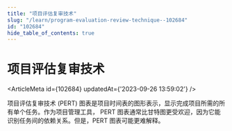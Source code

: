 ```yaml
---
title: "项目评估复审技术"
slug: "/learn/program-evaluation-review-technique--102684"
id: "102684"
hide_table_of_contents: true
---
```



# 项目评估复审技术

<ArticleMeta id={102684} updatedAt={'2023-09-26 13:59:02'} />
<div className='border-solid border-b border-t-0 my-4 border-[var(--ifm-color-gray-300)]' />

项目评估复审技术 (PERT) 图表是项目时间表的图形表示，显示完成项目所需的所有单个任务。作为项目管理工具， PERT 图表通常比甘特图更受欢迎，因为它能识别任务间的依赖关系。但是，PERT 图表可能更难解释。
